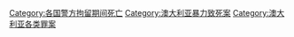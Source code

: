 [[Category:各国警方拘留期间死亡|Category:各国警方拘留期间死亡]]
[[Category:澳大利亚暴力致死案|Category:澳大利亚暴力致死案]]
[[Category:澳大利亚各类罪案|Category:澳大利亚各类罪案]]